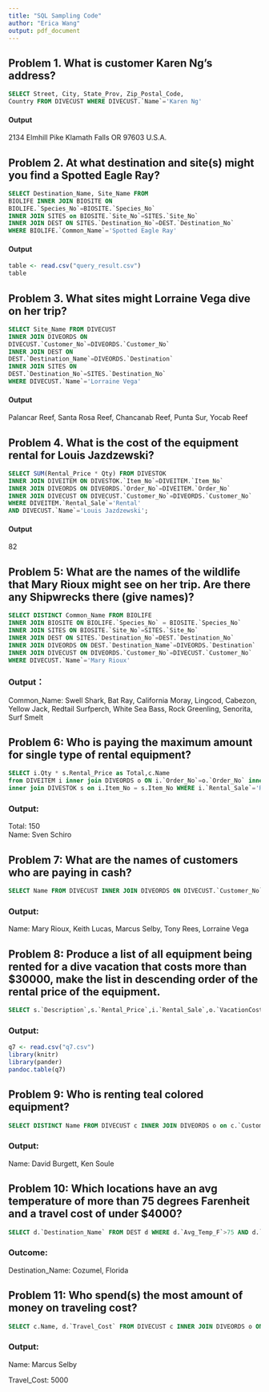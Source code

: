 ```yaml
---
title: "SQL Sampling Code"
author: "Erica Wang"
output: pdf_document
---
```


## Problem 1. What is customer Karen Ng's address?
```sql
SELECT Street, City, State_Prov, Zip_Postal_Code, 
Country FROM DIVECUST WHERE DIVECUST.`Name`='Karen Ng'
```
#### Output
2134 Elmhill Pike	Klamath Falls	OR	97603	U.S.A.

## Problem 2. At what destination and site(s) might you find a Spotted Eagle Ray?
```sql
SELECT Destination_Name, Site_Name FROM 
BIOLIFE INNER JOIN BIOSITE ON 
BIOLIFE.`Species_No`=BIOSITE.`Species_No` 
INNER JOIN SITES on BIOSITE.`Site_No`=SITES.`Site_No` 
INNER JOIN DEST ON SITES.`Destination_No`=DEST.`Destination_No` 
WHERE BIOLIFE.`Common_Name`='Spotted Eagle Ray'
```
#### Output
```r
table <- read.csv("query_result.csv")
table
```


## Problem 3. What sites might Lorraine Vega dive on her trip?
```sql
SELECT Site_Name FROM DIVECUST 
INNER JOIN DIVEORDS ON 
DIVECUST.`Customer_No`=DIVEORDS.`Customer_No` 
INNER JOIN DEST ON 
DEST.`Destination_Name`=DIVEORDS.`Destination` 
INNER JOIN SITES ON 
DEST.`Destination_No`=SITES.`Destination_No` 
WHERE DIVECUST.`Name`='Lorraine Vega'
```
#### Output
Palancar Reef, Santa Rosa Reef, Chancanab Reef, Punta Sur, Yocab Reef

## Problem 4. What is the cost of the equipment rental for Louis Jazdzewski?
```sql
SELECT SUM(Rental_Price * Qty) FROM DIVESTOK 
INNER JOIN DIVEITEM ON DIVESTOK.`Item_No`=DIVEITEM.`Item_No` 
INNER JOIN DIVEORDS ON DIVEORDS.`Order_No`=DIVEITEM.`Order_No` 
INNER JOIN DIVECUST ON DIVECUST.`Customer_No`=DIVEORDS.`Customer_No` 
WHERE DIVEITEM.`Rental_Sale`='Rental' 
AND DIVECUST.`Name`='Louis Jazdzewski';
```
#### Output 

82

## Problem 5: What are the names of the wildlife that Mary Rioux might see on her trip. Are there any Shipwrecks there (give names)?

```sql
SELECT DISTINCT Common_Name FROM BIOLIFE 
INNER JOIN BIOSITE ON BIOLIFE.`Species_No` = BIOSITE.`Species_No` 
INNER JOIN SITES ON BIOSITE.`Site_No`=SITES.`Site_No` 
INNER JOIN DEST ON SITES.`Destination_No`=DEST.`Destination_No`
INNER JOIN DIVEORDS ON DEST.`Destination_Name`=DIVEORDS.`Destination`
INNER JOIN DIVECUST ON DIVEORDS.`Customer_No`=DIVECUST.`Customer_No`
WHERE DIVECUST.`Name`='Mary Rioux'
```
### Output：
Common_Name: Swell Shark, Bat Ray, California Moray, Lingcod, Cabezon, Yellow Jack, Redtail Surfperch, White Sea Bass, Rock Greenling, Senorita, Surf Smelt

## Problem 6: Who is paying the maximum amount for single type of rental equipment?

```sql
SELECT i.Qty * s.Rental_Price as Total,c.Name
from DIVEITEM i inner join DIVEORDS o ON i.`Order_No`=o.`Order_No` inner join DIVECUST c on c.`Customer_No`=o.`Customer_No`
inner join DIVESTOK s on i.Item_No = s.Item_No WHERE i.`Rental_Sale`='Rental' ORDER BY Total desc LIMIT 1;
```
### Output:
Total: 150   
Name: Sven Schiro


## Problem 7: What are the names of customers who are paying in cash?

```sql
SELECT Name FROM DIVECUST INNER JOIN DIVEORDS ON DIVECUST.`Customer_No`=DIVEORDS.`Customer_No` WHERE DIVEORDS.`PaymentMethod`='Cash'
```

### Output:
Name: Mary Rioux, Keith Lucas, Marcus Selby, Tony Rees, Lorraine Vega

## Problem 8: Produce a list of all equipment being rented for a dive vacation that costs more than $30000, make the list in descending order of the rental price of the equipment.

```sql
SELECT s.`Description`,s.`Rental_Price`,i.`Rental_Sale`,o.`VacationCost` FROM DIVESTOK s INNER JOIN DIVEITEM i ON s.`Item_No`=i.`Item_No` INNER JOIN DIVEORDS o ON i.`Order_No`=o.`Order_No` WHERE i.`Rental_Sale`='Rental' AND o.`VacationCost`>30000 ORDER BY s.`Rental_Price` desc
```

### Output:
```r
q7 <- read.csv("q7.csv")
library(knitr)
library(pander)
pandoc.table(q7)
```

## Problem 9: Who is renting teal colored equipment?

```sql
SELECT DISTINCT Name FROM DIVECUST c INNER JOIN DIVEORDS o on c.`Customer_No`=o.`Customer_No` INNER JOIN DIVEITEM i ON o.`Order_No`=i.`Order_No` INNER JOIN DIVESTOK s on i.`Item_No`=s.`Item_No` WHERE i.`Rental_Sale`='Rental' AND s.`Description` LIKE '%Teal'
```
### Output:
Name: David Burgett, Ken Soule

## Problem 10: Which locations have an avg temperature of more than 75 degrees Farenheit and a travel cost of under $4000?

```sql
SELECT d.`Destination_Name` FROM DEST d WHERE d.`Avg_Temp_F`>75 AND d.`Travel_Cost`<4000 
```

### Outcome:
Destination_Name: Cozumel, Florida


## Problem 11: Who spend(s) the most amount of money on traveling cost?

```sql
SELECT c.Name, d.`Travel_Cost` FROM DIVECUST c INNER JOIN DIVEORDS o ON c.`Customer_No`=o.`Customer_No` INNER JOIN DIVEITEM i ON o.`Order_No`=i.`Order_No` INNER JOIN DIVESTOK s ON i.`Item_No`=s.`Item_No` INNER JOIN DEST d on d.`Destination_Name`=o.`Destination` ORDER BY d.`Travel_Cost` desc LIMIT 1
```
### Output:
Name: Marcus Selby

Travel_Cost: 5000
 